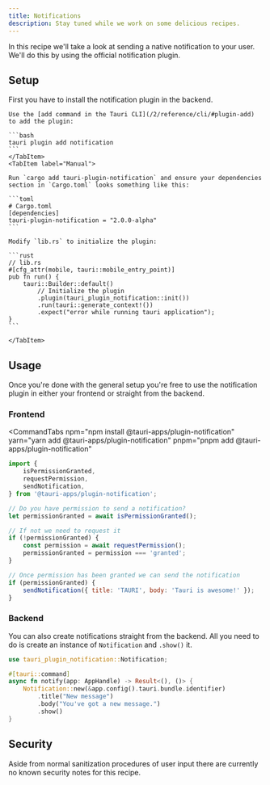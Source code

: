 ```yaml
---
title: Notifications
description: Stay tuned while we work on some delicious recipes.
---
```



In this recipe we'll take a look at sending a native notification to your user. We'll do this by using the official notification plugin.

## Setup

First you have to install the notification plugin in the backend.

<Tabs>
    <TabItem label="Auto">

    Use the [add command in the Tauri CLI](/2/reference/cli/#plugin-add) to add the plugin:

    ```bash
    tauri plugin add notification
    ```
    </TabItem>
    <TabItem label="Manual">

    Run `cargo add tauri-plugin-notification` and ensure your dependencies section in `Cargo.toml` looks something like this:

    ```toml
    # Cargo.toml
    [dependencies]
    tauri-plugin-notification = "2.0.0-alpha"
    ```

    Modify `lib.rs` to initialize the plugin:

    ```rust
    // lib.rs
    #[cfg_attr(mobile, tauri::mobile_entry_point)]
    pub fn run() {
        tauri::Builder::default()
            // Initialize the plugin
            .plugin(tauri_plugin_notification::init())
            .run(tauri::generate_context!())
            .expect("error while running tauri application");
    }
    ```

    </TabItem>

</Tabs>

## Usage

Once you're done with the general setup you're free to use the notification plugin in either your frontend or straight from the backend.

### Frontend

<CommandTabs
	npm="npm install @tauri-apps/plugin-notification"
	yarn="yarn add @tauri-apps/plugin-notification"
	pnpm="pnpm add @tauri-apps/plugin-notification"
></CommandTabs>

```js
import {
	isPermissionGranted,
	requestPermission,
	sendNotification,
} from '@tauri-apps/plugin-notification';

// Do you have permission to send a notification?
let permissionGranted = await isPermissionGranted();

// If not we need to request it
if (!permissionGranted) {
	const permission = await requestPermission();
	permissionGranted = permission === 'granted';
}

// Once permission has been granted we can send the notification
if (permissionGranted) {
	sendNotification({ title: 'TAURI', body: 'Tauri is awesome!' });
}
```

### Backend

You can also create notifications straight from the backend. All you need to do is create an instance of `Notification` and `.show()` it.

```rust
use tauri_plugin_notification::Notification;

#[tauri::command]
async fn notify(app: AppHandle) -> Result<(), ()> {
    Notification::new(&app.config().tauri.bundle.identifier)
        .title("New message")
        .body("You've got a new message.")
        .show()
}
```

## Security

Aside from normal sanitization procedures of user input there are currently no known security notes for this recipe.
